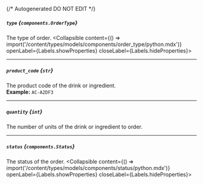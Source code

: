 {/* Autogenerated DO NOT EDIT  */}

##### `type` *{`components.OrderType`}*
The type of order.
<Collapsible content={() => import('/content/types/models/components/order_type/python.mdx')} openLabel={Labels.showProperties} closeLabel={Labels.hideProperties}>
</Collapsible>

---
##### `product_code` *{`str`}*
The product code of the drink or ingredient.
<br/>
**Example:** `AC-A2DF3`

---
##### `quantity` *{`int`}*
The number of units of the drink or ingredient to order.

---
##### `status` *{`components.Status`}*
The status of the order.
<Collapsible content={() => import('/content/types/models/components/status/python.mdx')} openLabel={Labels.showProperties} closeLabel={Labels.hideProperties}>
</Collapsible>


